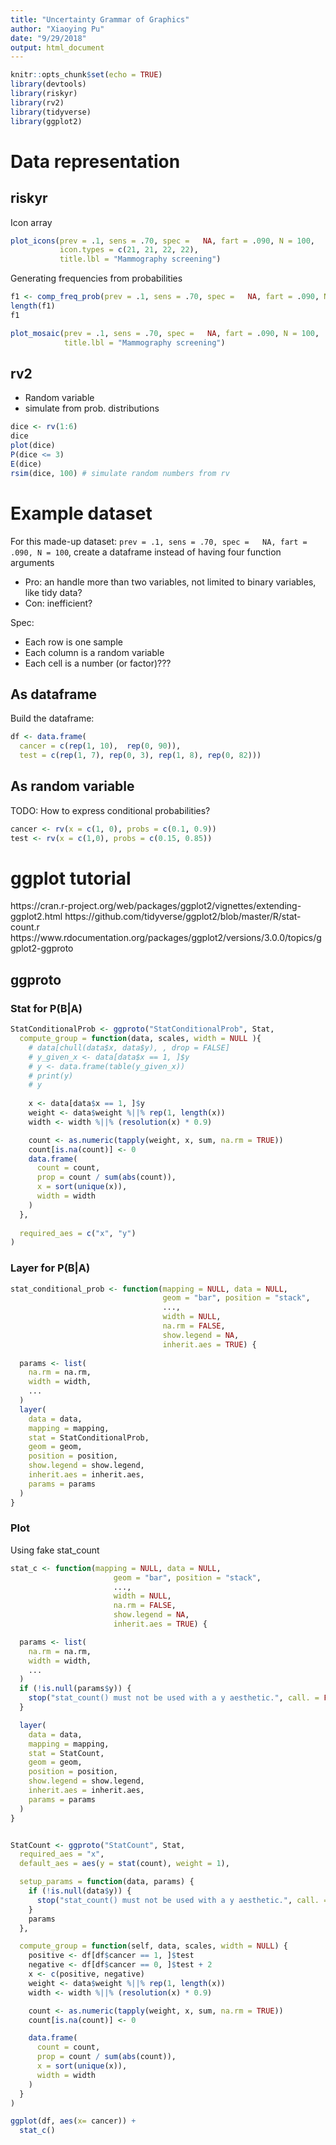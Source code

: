 ```yaml
---
title: "Uncertainty Grammar of Graphics"
author: "Xiaoying Pu"
date: "9/29/2018"
output: html_document
---
```


```r
knitr::opts_chunk$set(echo = TRUE)
library(devtools)
library(riskyr)
library(rv2)
library(tidyverse)
library(ggplot2)
```

# Data representation

## riskyr

Icon array 

```r
plot_icons(prev = .1, sens = .70, spec =   NA, fart = .090, N = 100,
           icon.types = c(21, 21, 22, 22),
           title.lbl = "Mammography screening")
```

Generating frequencies from probabilities

```r
f1 <- comp_freq_prob(prev = .1, sens = .70, spec =   NA, fart = .090, N = 100)
length(f1)
f1
```

```r
plot_mosaic(prev = .1, sens = .70, spec =   NA, fart = .090, N = 100,
            title.lbl = "Mammography screening")
```

## rv2

- Random variable
- simulate from prob. distributions

```r
dice <- rv(1:6)
dice
plot(dice)
P(dice <= 3)
E(dice) 
rsim(dice, 100) # simulate random numbers from rv
```


# Example dataset

For this made-up dataset: `prev = .1, sens = .70, spec =   NA, fart = .090, N = 100`, create a dataframe instead of having four function arguments

- Pro: an handle more than two variables, not limited to binary variables, like tidy data?
- Con: inefficient?

Spec: 

- Each row is one sample
- Each column is a random variable
- Each cell is a number (or factor)???


## As dataframe

Build the dataframe:


```r
df <- data.frame(
  cancer = c(rep(1, 10),  rep(0, 90)), 
  test = c(rep(1, 7), rep(0, 3), rep(1, 8), rep(0, 82)))
```

## As random variable


TODO: How to express conditional probabilities?

```r
cancer <- rv(x = c(1, 0), probs = c(0.1, 0.9))
test <- rv(x = c(1,0), probs = c(0.15, 0.85))
```


# ggplot tutorial

https://cran.r-project.org/web/packages/ggplot2/vignettes/extending-ggplot2.html
https://github.com/tidyverse/ggplot2/blob/master/R/stat-count.r
https://www.rdocumentation.org/packages/ggplot2/versions/3.0.0/topics/ggplot2-ggproto


## ggproto

### Stat for P(B|A)

```r
StatConditionalProb <- ggproto("StatConditionalProb", Stat,
  compute_group = function(data, scales, width = NULL ){
    # data[chull(data$x, data$y), , drop = FALSE]
    # y_given_x <- data[data$x == 1, ]$y
    # y <- data.frame(table(y_given_x))
    # print(y)
    # y
    
    x <- data[data$x == 1, ]$y
    weight <- data$weight %||% rep(1, length(x))
    width <- width %||% (resolution(x) * 0.9)

    count <- as.numeric(tapply(weight, x, sum, na.rm = TRUE))
    count[is.na(count)] <- 0
    data.frame(
      count = count,
      prop = count / sum(abs(count)),
      x = sort(unique(x)),
      width = width
    )
  },
  
  required_aes = c("x", "y")
)
```

### Layer for P(B|A)

```r
stat_conditional_prob <- function(mapping = NULL, data = NULL,
                                  geom = "bar", position = "stack",
                                  ...,
                                  width = NULL,
                                  na.rm = FALSE,
                                  show.legend = NA,
                                  inherit.aes = TRUE) {
  
  params <- list(
    na.rm = na.rm,
    width = width,
    ...
  )
  layer(
    data = data,
    mapping = mapping,
    stat = StatConditionalProb,
    geom = geom,
    position = position,
    show.legend = show.legend,
    inherit.aes = inherit.aes,
    params = params
  )
}
```

### Plot

Using fake stat_count

```r
stat_c <- function(mapping = NULL, data = NULL,
                       geom = "bar", position = "stack",
                       ...,
                       width = NULL,
                       na.rm = FALSE,
                       show.legend = NA,
                       inherit.aes = TRUE) {

  params <- list(
    na.rm = na.rm,
    width = width,
    ...
  )
  if (!is.null(params$y)) {
    stop("stat_count() must not be used with a y aesthetic.", call. = FALSE)
  }

  layer(
    data = data,
    mapping = mapping,
    stat = StatCount,
    geom = geom,
    position = position,
    show.legend = show.legend,
    inherit.aes = inherit.aes,
    params = params
  )
}


StatCount <- ggproto("StatCount", Stat,
  required_aes = "x",
  default_aes = aes(y = stat(count), weight = 1),

  setup_params = function(data, params) {
    if (!is.null(data$y)) {
      stop("stat_count() must not be used with a y aesthetic.", call. = FALSE)
    }
    params
  },

  compute_group = function(self, data, scales, width = NULL) {
    positive <- df[df$cancer == 1, ]$test
    negative <- df[df$cancer == 0, ]$test + 2
    x <- c(positive, negative)
    weight <- data$weight %||% rep(1, length(x))
    width <- width %||% (resolution(x) * 0.9)

    count <- as.numeric(tapply(weight, x, sum, na.rm = TRUE))
    count[is.na(count)] <- 0

    data.frame(
      count = count,
      prop = count / sum(abs(count)),
      x = sort(unique(x)),
      width = width
    )
  }
)
```


```r
ggplot(df, aes(x= cancer)) + 
  stat_c()
```

